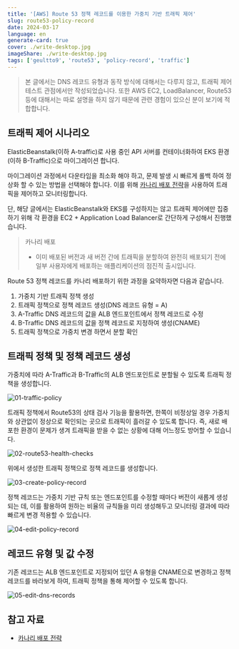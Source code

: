 ```yaml
---
title: '[AWS] Route 53 정책 레코드를 이용한 가중치 기반 트래픽 제어'
slug: route53-policy-record
date: 2024-03-17
language: en
generate-card: true
cover: ./write-desktop.jpg
imageShare: ./write-desktop.jpg
tags: ['geultto9', 'route53', 'policy-record', 'traffic']
---
```


> 본 글에서는 DNS 레코드 유형과 동작 방식에 대해서는 다루지 않고, 트래픽 제어 테스트 관점에서만 작성되었습니다.
> 또한 AWS EC2, LoadBalancer, Route53 등에 대해서는 따로 설명을 하지 않기 때문에 관련 경험이 있으신 분이 보기에 적합합니다.

## 트래픽 제어 시나리오

ElasticBeanstalk(이하 A-traffic)로 사용 중인 API 서버를 컨테이너화하여 EKS 환경(이하 B-Traffic)으로 마이그레이션 합니다. 

마이그레이션 과정에서 다운타임을 최소화 해야 하고, 문제 발생 시 빠르게 롤백 하여 정상화 할 수 있는 방법을 선택해야 합니다. 이를 위해 [카나리 배포 전략](https://cloud.google.com/deploy/docs/deployment-strategies/canary?hl=ko)을 사용하여 트래픽을 제어하고 모니터링합니다.

단, 해당 글에서는 ElasticBeanstalk와 EKS를 구성하지는 않고 트래픽 제어에만 집중하기 위해 각 환경을 EC2 + Application Load Balancer로 간단하게 구성해서 진행했습니다.

> 카나리 배포
> - 이미 배포된 버전과 새 버전 간에 트래픽을 분할하여 완전히 배포되기 전에 일부 사용자에게 배포하는 애플리케이션의 점진적 출시입니다.

Route 53 정책 레코드를 카나리 배포하기 위한 과정을 요약하자면 다음과 같습니다.

1. 가중치 기반 트래픽 정책 생성
2. 트래픽 정책으로 정책 레코드 생성(DNS 레코드 유형 = A)
3. A-Traffic DNS 레코드의 값을 ALB 엔드포인트에서 정책 레코드로 수정
4. B-Traffic DNS 레코드의 값을 정책 레코드로 지정하여 생성(CNAME)
5. 트래픽 정책으로 가중치 변경 하면서 분할 확인

## 트래픽 정책 및 정책 레코드 생성

가중치에 따라 A-Traffic과 B-Traffic의 ALB 엔드포인트로 분할될 수 있도록 트래픽 정책을 생성합니다.

![01-traffic-policy](./01-traffic-policy.png)

트래픽 정책에서 Route53의 상태 검사 기능을 활용하면, 한쪽이 비정상일 경우 가중치와 상관없이 정상으로 확인되는 곳으로 트래픽이 흘러갈 수 있도록 합니다. 즉, 새로 배포한 환경이 문제가 생겨 트래픽을 받을 수 없는 상황에 대해 어느정도 방어할 수 있습니다. 

![02-route53-health-checks](./02-route53-health-checks.png)

위에서 생성한 트래픽 정책으로 정책 레코드를 생성합니다. 

![03-create-policy-record](./03-create-policy-record.png)


정책 레코드는 가중치 기반 규칙 또는 엔드포인트를 수정할 때마다 버전이 새롭게 생성되는 데, 이를 활용하여 원하는 비율의 규칙들을 미리 생성해두고 모니터링 결과에 따라 빠르게 변경 적용할 수 있습니다.

![04-edit-policy-record](./04-edit-policy-record.png)

## 레코드 유형 및 값 수정

기존 레코드는 ALB 엔드포인트로 지정되어 있던 A 유형을 CNAME으로 변경하고 정책 레코드를 바라보게 하여, 트래픽 정책을 통해 제어할 수 있도록 합니다.

![05-edit-dns-records](./05-edit-dns-records.png)



## 참고 자료

- [카나리 배포 전략](https://cloud.google.com/deploy/docs/deployment-strategies/canary?hl=ko)